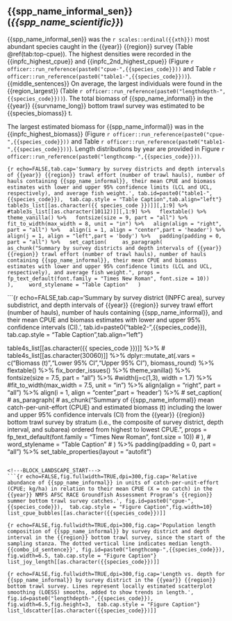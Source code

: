 ## {{spp_name_informal_sen}} (*{{spp_name_scientific}}*)

{{spp_name_informal_sen}} was the `r scales::ordinal({{xth}})` most abundant species caught in the {{year}} {{region}} survey (Table \@ref(tab:top-cpue)). The highest densities were recorded in the {{inpfc_highest_cpue}} and {{inpfc_2nd_highest_cpue}} (Figure `r officer::run_reference(paste0("cpue-",{{species_code}}))` and  Table `r officer::run_reference(paste0("table1-",{{species_code}}))`). {{middle_sentences}} On average, the largest individuals were found in the {{region_largest}} (Table `r officer::run_reference(paste0("lengthdepth-",{{species_code}}))`). The total biomass of {{spp_name_informal}} in the {{year}} {{survname_long}} bottom trawl survey was estimated to be {{species_biomass}} t. 

The largest estimated biomass for {{spp_name_informal}} was in the {{inpfc_highest_biomass}} (Figure `r officer::run_reference(paste0("cpue-",{{species_code}}))` and Table `r officer::run_reference(paste0("table1-",{{species_code}}))`). Length distributions by year are provided in Figure `r officer::run_reference(paste0("lengthcomp-",{{species_code}}))`.


\newpage
```{r echo=FALSE,tab.cap='Summary by survey districts and depth intervals of {{year}} {{region}} trawl effort (number of trawl hauls), number of hauls containing {{spp_name_informal}}, their mean CPUE and biomass estimates with lower and upper 95% confidence limits (LCL and UCL, respectively), and average fish weight.', tab.id=paste0("table1-",{{species_code}}),  tab.cap.style = "Table Caption",tab.align="left"}
table3s_list[[as.character({{ species_code }})]][,1:9] %>%
  #table3s_list[[as.character(10112)]][,1:9] %>%
  flextable() %>%
  theme_vanilla() %>%
  fontsize(size = 9, part = "all") %>%
  fit_to_width(max_width = 8, unit = "in") %>%
  align(align = "right", part = "all") %>%
  align(i = 1, align = "center",part = 'header') %>%
  align(j = 1, align = "left",part = 'body') %>%
  padding(padding = 0, part = "all") %>%
  set_caption(
    as_paragraph(
      as_chunk("Summary by survey districts and depth intervals of {{year}} {{region}} trawl effort (number of trawl hauls), number of hauls containing {{spp_name_informal}}, their mean CPUE and biomass estimates with lower and upper 95% confidence limits (LCL and UCL, respectively), and average fish weight.", props = fp_text_default(font.family = "Times New Roman", font.size = 10))
    ),
    word_stylename = "Table Caption"
  ) 
```


\newpage
```{r echo=FALSE,tab.cap='Summary by survey district (INPFC area), survey subdistrict, and depth intervals of {{year}} {{region}} survey trawl effort (number of hauls), number of hauls containing {{spp_name_informal}}, and their mean CPUE and biomass estimates with lower and upper 95% confidence intervals (CI).', tab.id=paste0("table2-",{{species_code}}),  tab.cap.style = "Table Caption",tab.align="left"}

table4s_list[[as.character({{ species_code }})]] %>%
# table4s_list[[as.character(30060)]] %>%
  dplyr::mutate_at(.vars = c("Biomass (t)","Lower 95% CI","Upper 95% CI"), biomass_round) %>%
  flextable() %>%
  fix_border_issues() %>%
  theme_vanilla() %>%
  fontsize(size = 7.5, part = "all") %>%
  #width(j=c(1,3), width = 1.7) %>%
  #fit_to_width(max_width = 7.5, unit = "in") %>%
  align(align = "right", part = "all") %>%
  align(i = 1, align = "center",part = 'header') %>%
  # set_caption(
  #   as_paragraph(
  #     as_chunk("Summary of {{spp_name_informal}} mean catch-per-unit-effort (CPUE) and estimated biomass (t) including the lower and upper 95% confidence intervals (CI) from the {{year}} {{region}} bottom trawl survey by stratum (i.e., the composite of survey district, depth interval, and subarea) ordered from highest to lowest CPUE.", props = fp_text_default(font.family = "Times New Roman", font.size = 10))
  #   ),
  #   word_stylename = "Table Caption"
  # ) %>%
  padding(padding = 0, part = "all") %>%
  set_table_properties(layout = "autofit")
```

<!---BLOCK_LANDSCAPE_START--->
```{r echo=FALSE,fig.fullwidth=TRUE,dpi=300,fig.cap='Relative abundance of {{spp_name_informal}} in units of catch-per-unit-effort (CPUE; kg/ha) in relation to their mean CPUE (X = no catch) in the {{year}} NMFS AFSC RACE Groundfish Assessment Program’s {{region}} summer bottom trawl survey catches.', fig.id=paste0("cpue-",{{species_code}}),  tab.cap.style = "Figure Caption",fig.width=10}
list_cpue_bubbles[[as.character({{species_code}})]]
```
<!---BLOCK_LANDSCAPE_STOP--->

```{r echo=FALSE,fig.fullwidth=TRUE,dpi=300,fig.cap='Population length composition of {{spp_name_informal}} by survey district and depth interval in the {{region}} bottom trawl survey, since the start of the sampling stanza. The dotted vertical line indicates median length. {{combo_id_sentence}}', fig.id=paste0("lengthcomp-",{{species_code}}), fig.width=6.5, tab.cap.style = "Figure Caption"}
list_joy_length[[as.character({{species_code}})]]
```

```{r echo=FALSE,fig.fullwidth=TRUE,dpi=300,fig.cap='Length vs. depth for {{spp_name_informal}} by survey district in the {{year}} {{region}} bottom trawl survey. Lines represent locally estimated scatterplot smoothing (LOESS) smooths, added to show trends in length.', fig.id=paste0("lengthdepth-",{{species_code}}), fig.width=6.5,fig.height=3,  tab.cap.style = "Figure Caption"}
list_ldscatter[[as.character({{species_code}})]]
```